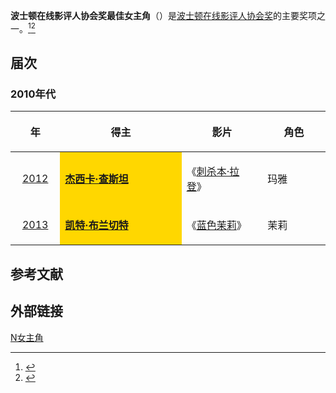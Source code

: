 '''波士顿在线影评人协会奖最佳女主角'''（{{lang-en|'''Boston Online Film Critics Association Award for Best Actress'''}}）是[[波士顿在线影评人协会|波士顿在线影评人协会奖]]的主要奖项之一。<ref>{{cite web |url=http://yule.sohu.com/20131208/n391444193.shtml |title=波士顿在线影评人协会奖（The Boston Online Film Critics Association）揭晓。 |accessdate=2013 |publisher=搜狐网 |work= |language=zh-hans |archive-date=2020-03-28 |archive-url=https://web.archive.org/web/20200328060021/https://yule.sohu.com/20131208/n391444193.shtml |dead-url=no }}</ref><ref>{{cite web |url=http://ent.163.com/12/1210/08/8IBN5TEO000300B1.html |title=波士顿在线影评人协会颁发了首届协会奖 |accessdate=2012 |publisher=网易 |work= |language=zh-hans |archive-url=https://web.archive.org/web/20140329081110/http://ent.163.com/12/1210/08/8IBN5TEO000300B1.html |archive-date=2014-03-29 |dead-url=yes }}</ref>

== 届次 ==
=== 2010年代 ===
{| class="wikitable" width="95%" cellpadding="5"
|-
!width="100"|年
!width="450"|得主
!width="250"|影片
!width="200"|角色
|-
|style="text-align:center;"| [[第1届波士顿在线影评人协会奖|2012]] ||  style="background:#FFD700;" | '''[[杰西卡·查斯坦|杰西卡·查斯坦]]'''|| 《[[刺杀本·拉登|刺杀本·拉登]]》 ||玛雅 
|-
|style="text-align:center;"| [[第2届波士顿在线影评人协会奖|2013]] || style="background:#FFD700;" | '''[[凯特·布兰切特|凯特·布兰切特]]'''|| 《[[蓝色茉莉|蓝色茉莉]]》  ||  茉莉
|}

==参考文献==
{{reflist}}

== 外部链接 ==
{{波士顿在线影评人协会奖}}

[[Category:波士顿在线影评人协会奖|N女主角]]